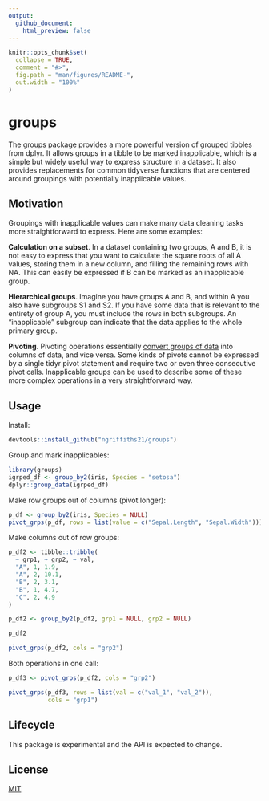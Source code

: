 ```yaml
---
output:
  github_document:
    html_preview: false
---
```


<!-- README.md is generated from README.Rmd. Please edit that file -->

```r
knitr::opts_chunk$set(
  collapse = TRUE,
  comment = "#>",
  fig.path = "man/figures/README-",
  out.width = "100%"
)
```

# groups

<!-- badges: start -->
<!-- badges: end -->

The groups package provides a more powerful version of grouped tibbles from dplyr. It allows groups in a tibble to be marked inapplicable, which is a simple but widely useful way to express structure in a dataset. It also provides replacements for common tidyverse functions that are centered around groupings with potentially inapplicable values.

## Motivation

Groupings with inapplicable values can make many data cleaning tasks more straightforward to express. Here are some examples:

**Calculation on a subset**. In a dataset containing two groups, A and B, it is not easy to express that you want to calculate the square roots of all A values, storing them in a new column, and filling the remaining rows with NA. This can easily be expressed if B can be marked as an inapplicable group.

**Hierarchical groups**. Imagine you have groups A and B, and within A you also have subgroups S1 and S2. If you have some data that is relevant to the entirety of group A, you must include the rows in both subgroups. An "inapplicable" subgroup can indicate that the data applies to the whole primary group.

**Pivoting**. Pivoting operations essentially [convert groups of data](https://epinotes.netlify.app/post/pivoting/) into columns of data, and vice versa. Some kinds of pivots cannot be expressed by a single tidyr pivot statement and require two or even three consecutive pivot calls. Inapplicable groups can be used to describe some of these more complex operations in a very straightforward way.

## Usage

Install:

```r
devtools::install_github("ngriffiths21/groups")
```

Group and mark inapplicables:

```r
library(groups)
igrped_df <- group_by2(iris, Species = "setosa")
dplyr::group_data(igrped_df)
```

Make row groups out of columns (pivot longer):

```r
p_df <- group_by2(iris, Species = NULL)
pivot_grps(p_df, rows = list(value = c("Sepal.Length", "Sepal.Width")))
```

Make columns out of row groups:

```r
p_df2 <- tibble::tribble(
  ~ grp1, ~ grp2, ~ val,
  "A", 1, 1.9,
  "A", 2, 10.1,
  "B", 2, 3.1,
  "B", 1, 4.7,
  "C", 2, 4.9
)

p_df2 <- group_by2(p_df2, grp1 = NULL, grp2 = NULL)
```

```r
p_df2

pivot_grps(p_df2, cols = "grp2")
```

Both operations in one call:

```r
p_df3 <- pivot_grps(p_df2, cols = "grp2")

pivot_grps(p_df3, rows = list(val = c("val_1", "val_2")),
           cols = "grp1")
```

## Lifecycle

This package is experimental and the API is expected to change.

## License

[MIT](https://choosealicense.com/licenses/mit/)
